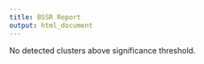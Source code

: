 ```yaml
---
title: BSSR Report
output: html_document
---
```



No detected clusters above significance threshold.